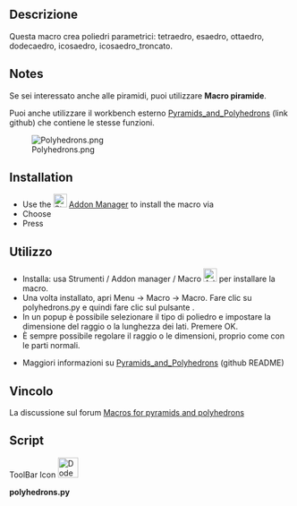 <languages/>

<div class="mw-translate-fuzzy">
{{Macro
|Name=Macro Polyhedrons
|Name/it=Macro Polyhedrons
|Icon=Dodecahedron.svg
|Description=Questa macro crea poliedri parametrici: tetraedro, esaedro, ottaedro, dodecaedro, icosaedro, icosaedro_troncato<br/>Parametri raggio e lato possono essere regolati.
|Author=Eddy Verlinden, Genk, Belgium
|Version=01.02
|Date=2020-01-10
|FCVersion=All
|Download=Icona della barra degli strumenti [https://www.freecadweb.org/wiki/images/a/a4/Dodecahedron.svg Icon ToolBar]
|SeeAlso=[[Macro_Pyramid/it|Macro Pyramid]] [[File:Pyramidicon.svg|24px]]
}}
</div>

<span id="Description"></span>
==Descrizione==

<div class="mw-translate-fuzzy">
Questa macro crea poliedri parametrici: tetraedro, esaedro, ottaedro, dodecaedro, icosaedro, icosaedro_troncato.
</div>

==Notes== 

<div class="mw-translate-fuzzy">
Se sei interessato anche alle piramidi, puoi utilizzare <b>Macro piramide</b>. 

Puoi anche utilizzare il workbench esterno [https://github.com/eddyverl/FreeCad-Pyramids-and-Polyhedrons Pyramids_and_Polyhedrons] (link github) che contiene le stesse funzioni.
</div>

[[Image:Polyhedrons.png]]

==Installation == 

* Use the [[Image:Std_AddonMgr.svg|24px]] [[Std_AddonMgr|Addon Manager]] to install the macro via {{MenuCommand|Tools → Addon Manager → Macros tab}} 
* Choose {{incode|polyhedrons.py}} 
* Press {{Button|Install}}

<span id="Usage"></span>
<div class="mw-translate-fuzzy">
==Utilizzo==
</div>

<div class="mw-translate-fuzzy">
* Installa: usa Strumenti / Addon manager / Macro [[Image:AddonManager.svg|24px]] per installare la macro.
* Una volta installato, apri Menu → Macro → Macro. Fare clic su polyhedrons.py e quindi fare clic sul pulsante {{button|esegui}}.
* In un popup è possibile selezionare il tipo di poliedro e impostare la dimensione del raggio o la lunghezza dei lati. Premere OK.
* È sempre possibile regolare il raggio o le dimensioni, proprio come con le parti normali.
</div>

<div class="mw-translate-fuzzy">
* Maggiori informazioni su [https://github.com/eddyverl/FreeCad-Pyramids-and-Polyhedrons Pyramids_and_Polyhedrons] (github README)
</div>

<span id="Related"></span>
<div class="mw-translate-fuzzy">
==Vincolo==
</div>

La discussione sul forum [https://forum.freecadweb.org/viewtopic.php?f=22&t=40485&p=344116&hilit=Eddyverl#p344116 Macros for pyramids and polyhedrons]

==Script==

ToolBar Icon [[File:Dodecahedron.svg|36px]]

'''polyhedrons.py'''

{{MacroCode|code=
# ***************************************************************************
# *   Copyright (c) 2019  Eddy Verlinden , Genk Belgium   (eddyverl)        *   
# *                                                                         *
# *   This file is part of the FreeCAD CAx development system.              *
# *                                                                         *
# *   This program is free software; you can redistribute it and/or modify  *
# *   it under the terms of the GNU Lesser General Public License (LGPL)    *
# *   as published by the Free Software Foundation; either version 2 of     *
# *   the License, or (at your option) any later version.                   *
# *   for detail see the LICENCE text file.                                 *
# *                                                                         *
# *   FreeCAD is distributed in the hope that it will be useful,            *
# *   but WITHOUT ANY WARRANTY; without even the implied warranty of        *
# *   MERCHANTABILITY or FITNESS FOR A PARTICULAR PURPOSE.  See the         *
# *   GNU Lesser General Public License for more details.                   *
# *                                                                         *
# *   You should have received a copy of the GNU Library General Public     *
# *   License along with FreeCAD; if not, write to the Free Software        *
# *   Foundation, Inc., 59 Temple Place, Suite 330, Boston, MA  02111-1307  *
# *   USA                                                                   *
# *                                                                         *
# ***************************************************************************



__Title__   = "Macro_Polyhedrons"
__Author__  = "Eddy Verlinden"
__Version__ = "01.04"
__Date__    = "2020-02-25"
__Comment__ = "This macro creates parametric polyhedrons."


# version 1.04 (2020-02-25)
# correction : value of the side of icosahedron-truncated 

# ver 01.03 (2020-01-15) :
# => added geodesic spheres
# => some additions to the dialog

# ver 01.02 (2020-01-10) 
#  => first release

import FreeCAD,FreeCADGui
import Part
import math
import sys, time
from PySide import QtGui, QtCore
from FreeCAD import Base


def horizontal_regular_polygon_vertexes(sidescount,radius,z, startangle = 0):
    vertexes = []
    if radius != 0 :
        for i in range(0,sidescount+1):
            angle = 2 * math.pi * i / sidescount + math.pi + startangle
            vertex = (radius * math.cos(angle), radius * math.sin(angle), z)
            vertexes.append(vertex)
    else:
        vertex = (0,0,z)
        vertexes.append(vertex)
    return vertexes

       
# ===========================================================================    
    
class Tetrahedron:
        # == basics ==
        #R = z / 4 * sqrt(6)
        #ro = z / 12 * sqrt(6)    -->   ro = R / 3
        #z = 4 * R / sqrt(6)
        #h = z / 3 * sqrt(6) = 4 * R / sqrt(6) /3 * sqrt(6) = 4 * R / 3  = ro + R 
        #radius at level = z / 2 / cos(30) = (4 * R / sqrt(6)) / 2 / sqrt(3) * 2 = 4 * R / (sqrt(6) * sqrt(3))= 4 * R / (3 * sqrt(2)
        
    radiusvalue = 0  
      
    def __init__(self, obj, radius=5):
        obj.addProperty("App::PropertyLength","Radius","Tetrahedron","Radius of the tetrahedron").Radius=radius
        obj.addProperty("App::PropertyLength","Side","Tetrahedron","Sidelength of the tetrahedron")
        obj.Proxy = self

        
    def execute (self,obj):

        radius = float(obj.Radius)
        if (radius != self.radiusvalue):
            obj.Side = radius * 4 / math.sqrt(6)
            self.radiusvalue = radius
        else:
            self.radiusvalue = float(obj.Side * math.sqrt(6) / 4)
            obj.Radius = self.radiusvalue
            radius = self.radiusvalue
            
        faces = []        
        vertexes_bottom = horizontal_regular_polygon_vertexes(3,4*radius/3/math.sqrt(2),- radius / 3)
        vertexes_top    = horizontal_regular_polygon_vertexes(1,0,radius)
        
        for i in range(3):
            vertexes_side=[vertexes_bottom[i],vertexes_bottom[i+1],vertexes_top[0],vertexes_bottom[i]]
            polygon_side=Part.makePolygon(vertexes_side)
            faces.append(Part.Face(polygon_side))

        polygon_bottom=Part.makePolygon(vertexes_bottom)
        
        faces.append(Part.Face(polygon_bottom))
        shell = Part.makeShell(faces)
        solid = Part.makeSolid(shell)
        obj.Shape = solid
        



# ===========================================================================    

class Hexahedron: 
 
    radiusvalue = 0  
    
    def __init__(self, obj, radius=5):
        obj.addProperty("App::PropertyLength","Radius","Hexahedron","Radius of the hexahedron").Radius=radius
        obj.addProperty("App::PropertyLength","Side","Hexahedron","Sidelength of the hexahedron")
        obj.Proxy = self

    def execute(self, obj):
            
        radius = float(obj.Radius) 
        if (radius != self.radiusvalue):
            side = radius * 2 / math.sqrt(3)
            obj.Side = side
            self.radiusvalue = radius
        else:
            self.radiusvalue = obj.Side / 2 * math.sqrt(3)
            obj.Radius = self.radiusvalue
            radius = self.radiusvalue
            side = obj.Side       
             
        faces = []
        vertexes_bottom = horizontal_regular_polygon_vertexes(4,math.sqrt(side ** 2 / 2),- side/2, math.pi/4)
        vertexes_top    = horizontal_regular_polygon_vertexes(4,math.sqrt(side ** 2 / 2), side/2, math.pi/4)

        for i in range(4):
            vertexes_side=[vertexes_bottom[i],vertexes_bottom[i+1],vertexes_top[i+1],vertexes_top[i],vertexes_bottom[i]]
            polygon_side=Part.makePolygon(vertexes_side)
            faces.append(Part.Face(polygon_side))

        polygon_bottom=Part.makePolygon(vertexes_bottom)
        faces.append(Part.Face(polygon_bottom))
        
        polygon_top=Part.makePolygon(vertexes_top)
        faces.append(Part.Face(polygon_top))

        shell = Part.makeShell(faces)
        solid = Part.makeSolid(shell)
        obj.Shape = solid        
        
# ===========================================================================    

class Octahedron: 
    # Z = R * sqrt(2)   
    radiusvalue = 0  
    
    def __init__(self, obj, radius=5):
        obj.addProperty("App::PropertyLength","Radius","Octahedron","Radius of the octahedron").Radius=radius
        obj.addProperty("App::PropertyLength","Side","Octahedron","Sidelength of the octahedron")
        obj.Proxy = self
  
    def execute (self,obj):

        radius = float(obj.Radius)
        if (radius != self.radiusvalue):
            obj.Side = radius * math.sqrt(2)
            self.radiusvalue = radius
        else:
            self.radiusvalue = float(obj.Side / math.sqrt(2))
            obj.Radius = self.radiusvalue
            radius = self.radiusvalue 

        faces = []
        vertexes_middle = horizontal_regular_polygon_vertexes(4,radius,0)
        vertexes_bottom = horizontal_regular_polygon_vertexes(1,0,-radius)
        vertexes_top    = horizontal_regular_polygon_vertexes(1,0,radius)

        for i in range(4):
            vertexes_side=[vertexes_middle[i],vertexes_middle[i+1],vertexes_top[0],vertexes_middle[i]]
            polygon_side=Part.makePolygon(vertexes_side)
            faces.append(Part.Face(polygon_side))

        for i in range(4):
            vertexes_side=[vertexes_middle[i],vertexes_middle[i+1],vertexes_bottom[0],vertexes_middle[i]]
            polygon_side=Part.makePolygon(vertexes_side)
            faces.append(Part.Face(polygon_side))

        shell = Part.makeShell(faces)
        solid = Part.makeSolid(shell)
        obj.Shape = solid



# ===========================================================================    
    
class Dodecahedron:
    
    radiusvalue = 0  
   
    def __init__(self, obj, radius=5):
        obj.addProperty("App::PropertyLength","Radius","Dodecahedron","Radius of the dodecahedron").Radius=radius
        obj.addProperty("App::PropertyLength","Side","Dodecahedron","Sidelength of the dodecahedron")
        obj.Proxy = self
    

    def execute (self,obj):
        
        angleribs = 121.717474411
        anglefaces = 116.565051177

        radius = float(obj.Radius)
        if (radius != self.radiusvalue):
            obj.Side = 4 * radius /  (math.sqrt(3) * ( 1 + math.sqrt(5)))
            self.radiusvalue = radius
        else:
            self.radiusvalue = float(obj.Side * (math.sqrt(3) * ( 1 + math.sqrt(5))) / 4)
            obj.Radius = self.radiusvalue
            radius = self.radiusvalue
            
        faces = []
        z = 4 * radius /  (math.sqrt(3) * ( 1 + math.sqrt(5)))
        r = z/2 * math.sqrt((25 + (11 * math.sqrt(5)))/10)
        # int sphere r is height / 2

        h2 = z * math.sin(angleribs/180 * math.pi)

        #height of the side-tips
        radius1 = z / 2 / math.sin(36 * math.pi / 180)
        h5h = (radius1 + radius1 * math.cos(36 * math.pi / 180))   * math.sin(anglefaces * math.pi / 180) #height of the tops

        radius2 = radius1 - z * math.cos(angleribs * math.pi / 180 )

        r=(h2 + h5h)/2  # XXX to make it fit!




        vertexes_bottom = horizontal_regular_polygon_vertexes(5,radius1,-r)
        vertexes_low = horizontal_regular_polygon_vertexes(5,radius2, -r + h2)
        vertexes_high = horizontal_regular_polygon_vertexes(5,radius2, -r + h5h,  math.pi/5)
        vertexes_top = horizontal_regular_polygon_vertexes(5,radius1, r, math.pi/5)

        polygon_bottom = Part.makePolygon(vertexes_bottom)
        face_bottom = Part.Face(polygon_bottom)
        faces.append(face_bottom)

        polygon_top = Part.makePolygon(vertexes_top)
        face_top = Part.Face(polygon_top)
        faces.append(face_top)

        for i in range(5):
            vertexes_side=[vertexes_bottom[i],vertexes_bottom[i+1],vertexes_low[i+1],vertexes_high[i],vertexes_low[i], vertexes_bottom[i] ]
            polygon_side=Part.makePolygon(vertexes_side)
            faces.append(Part.Face(polygon_side))

        for i in range(5):
            #vertexes_side=[vertexes_top[i],vertexes_top[i+1],vertexes_high[i+1],vertexes_high2[i], vertexes_high[i],vertexes_top[i] ]
            vertexes_side=[vertexes_top[i],vertexes_top[i+1],vertexes_high[i+1],vertexes_low[i+1],vertexes_high[i],vertexes_top[i] ]
            polygon_side=Part.makePolygon(vertexes_side)
            faces.append(Part.Face(polygon_side))

        shell = Part.makeShell(faces)
        solid = Part.makeSolid(shell)
        obj.Shape = solid


# ===========================================================================    

class Icosahedron:
    
    radiusvalue = 0  

    def __init__(self, obj, radius=5):
        obj.addProperty("App::PropertyLength","Radius","Icosahedron","Radius of the icosahedron").Radius=radius
        obj.addProperty("App::PropertyLength","Side","Icosahedron","Sidelength of the icosahedron")
        obj.Proxy = self


    def execute (self,obj):

        radius = float(obj.Radius)
        if (radius != self.radiusvalue):
            obj.Side = 4*radius / math.sqrt(10 + 2 * math.sqrt(5))
            self.radiusvalue = radius
        else:
            self.radiusvalue = float(obj.Side * math.sqrt(10 + 2 * math.sqrt(5)) / 4)
            obj.Radius = self.radiusvalue
            radius = self.radiusvalue
            

        z = 4*radius / math.sqrt(10 + 2 * math.sqrt(5))
        anglefaces = 138.189685104
        r = z/12 * math.sqrt(3) * (3 + math.sqrt(5))


        #radius of a pentagon with the same side
        radius2 = z / math.sin(36 * math.pi/180)/2
        #height of radius2 in the sphere

        angle = math.acos(radius2/radius)
        height = radius * math.sin(angle)

        faces = []

        vertex_bottom = (0,0,-radius)
        vertexes_low = horizontal_regular_polygon_vertexes(5,radius2, -height)
        vertexes_high = horizontal_regular_polygon_vertexes(5,radius2, height, math.pi/5)
        vertex_top = (0,0,radius)


        for i in range(5):
            vertexes_side=[vertex_bottom,vertexes_low[i],vertexes_low[i+1], vertex_bottom]
            polygon_side=Part.makePolygon(vertexes_side)
            faces.append(Part.Face(polygon_side))

        for i in range(5):
            vertexes_side=[vertexes_low[i],vertexes_low[i+1],vertexes_high[i],vertexes_low[i] ]
            polygon_side=Part.makePolygon(vertexes_side)
            faces.append(Part.Face(polygon_side))
            vertexes_side=[vertexes_high[i],vertexes_high[i+1],vertexes_low[i+1],vertexes_high[i] ]
            polygon_side=Part.makePolygon(vertexes_side)
            faces.append(Part.Face(polygon_side))

        for i in range(5):
            vertexes_side=[vertex_top,vertexes_high[i],vertexes_high[i+1],vertex_top ]
            polygon_side=Part.makePolygon(vertexes_side)
            faces.append(Part.Face(polygon_side))

        shell = Part.makeShell(faces)
        solid = Part.makeSolid(shell)
        obj.Shape = solid
   


# ===========================================================================    

class Icosahedron_truncated:
    
    radiusvalue = 0  

    def __init__(self, obj, radius=5):
        obj.addProperty("App::PropertyLength","Radius","Icosahedron_truncated","Radius (of the base-icosahedron)").Radius=radius
        obj.addProperty("App::PropertyLength","Side","Icosahedron_truncated","Sidelength of the truncated icosahedron")
        obj.Proxy = self

    def execute (self,obj):

        radius = float(obj.Radius)
        if (radius != self.radiusvalue):
            obj.Side = 4*radius / math.sqrt(10 + 2 * math.sqrt(5)) / 3
            self.radiusvalue = radius
        else:
            self.radiusvalue = float(obj.Side * math.sqrt(10 + 2 * math.sqrt(5)) / 4) * 3
            obj.Radius = self.radiusvalue
            radius = self.radiusvalue
            
        z = 4*radius / math.sqrt(10 + 2 * math.sqrt(5))
        anglefaces = 138.189685104
        r = z/12 * math.sqrt(3) * (3 + math.sqrt(5))

        #radius of a pentagon with the same side
        radius2 = z / math.sin(36 * math.pi/180)/2

        #height of radius2 in the sphere
        angle = math.acos(radius2/radius)
        height = radius * math.sin(angle)

        faces = []

        vertex_bottom = (0,0,-radius)
        vertexes_low = horizontal_regular_polygon_vertexes(5,radius2, -height)
        vertexes_high = horizontal_regular_polygon_vertexes(5,radius2, height,  -math.pi/5)
        vertex_top = (0,0,radius)

        vertexes_bottom = []
        vertexes_top = []

        for i in range(6):
            new_vertex = ((vertex_bottom[0]+vertexes_low[i][0])/3 , (vertex_bottom[1]+vertexes_low[i][1])/3 , vertex_bottom[2]-(vertex_bottom[2]-vertexes_low[i][2])/3)
            vertexes_bottom.append(new_vertex)
        polygon_side=Part.makePolygon(vertexes_bottom)
        faces.append(Part.Face(polygon_side))

        for i in range(6):
            new_vertex = ((vertex_top[0]+vertexes_high[i][0])/3 , (vertex_top[1]+vertexes_high[i][1])/3 , vertex_top[2]-(vertex_top[2]-vertexes_high[i][2])/3)
            vertexes_top.append(new_vertex)
        polygon_side=Part.makePolygon(vertexes_top)
        faces.append(Part.Face(polygon_side))

        pg6_bottom = []
        for i in range(5):
            vertex1=vertexes_bottom[i]
            vertex2=vertexes_bottom[i+1]
            vertex3=(vertexes_bottom[i+1][0] + (vertexes_low[i+1][0] - vertexes_bottom[i+1][0])/2, vertexes_bottom[i+1][1] + (vertexes_low[i+1][1] - vertexes_bottom[i+1][1])/2, (vertexes_low[i+1][2] + vertexes_bottom[i+1][2])/2)
            vertex4=((vertexes_low[i+1][0]*2 +vertexes_low[i][0])/3, (vertexes_low[i+1][1]*2 +vertexes_low[i][1])/3, -height)
            vertex5=((vertexes_low[i+1][0]+vertexes_low[i][0]*2)/3, (vertexes_low[i+1][1] +vertexes_low[i][1]*2)/3, -height)
            vertex6=(vertexes_bottom[i][0] + (vertexes_low[i][0] - vertexes_bottom[i][0])/2, vertexes_bottom[i][1] + (vertexes_low[i][1] - vertexes_bottom[i][1])/2, (vertexes_low[i][2] + vertexes_bottom[i][2])/2)
            vertexes = [vertex1,vertex2,vertex3,vertex4,vertex5,vertex6,vertex1]
            pg6_bottom.append(vertexes)
            polygon_side=Part.makePolygon(vertexes)
            faces.append(Part.Face(polygon_side))

        pg6_top = []
        for i in range(5):
            vertex1=vertexes_top[i]
            vertex2=vertexes_top[i+1]
            vertex3=(vertexes_top[i+1][0] + (vertexes_high[i+1][0] - vertexes_top[i+1][0])/2, vertexes_top[i+1][1] + (vertexes_high[i+1][1] - vertexes_top[i+1][1])/2, (vertexes_high[i+1][2] + vertexes_top[i+1][2])/2)
            vertex4=((vertexes_high[i+1][0]*2 +vertexes_high[i][0])/3, (vertexes_high[i+1][1]*2 +vertexes_high[i][1])/3, height)
            vertex5=((vertexes_high[i+1][0]+vertexes_high[i][0]*2)/3, (vertexes_high[i+1][1] +vertexes_high[i][1]*2)/3, height)
            vertex6=(vertexes_top[i][0] + (vertexes_high[i][0] - vertexes_top[i][0])/2, vertexes_top[i][1] + (vertexes_high[i][1] - vertexes_top[i][1])/2, (vertexes_high[i][2] + vertexes_top[i][2])/2)
            vertexes = [vertex1,vertex2,vertex3,vertex4, vertex5,vertex6,vertex1]
            pg6_top.append(vertexes)
            polygon_side=Part.makePolygon(vertexes)
            faces.append(Part.Face(polygon_side))

        pg6_low = []
        for i in range(5):
            vertex1 = pg6_bottom[i][3]
            vertex2 = pg6_bottom[i][4]
            vertex3 = ((vertexes_low[i][0]*2 + vertexes_high[i+1][0])/3,(vertexes_low[i][1]*2 + vertexes_high[i+1][1])/3, (vertexes_low[i][2]*2 + vertexes_high[i+1][2])/3)
            vertex4 = ((vertexes_low[i][0] + vertexes_high[i+1][0]*2)/3,(vertexes_low[i][1] + vertexes_high[i+1][1]*2)/3, (vertexes_low[i][2] + vertexes_high[i+1][2]*2)/3)
            vertex5 = ((vertexes_low[i+1][0] + vertexes_high[i+1][0]*2)/3,(vertexes_low[i+1][1] + vertexes_high[i+1][1]*2)/3, (vertexes_low[i+1][2] + vertexes_high[i+1][2]*2)/3)
            vertex6 = ((vertexes_low[i+1][0]*2 + vertexes_high[i+1][0])/3,(vertexes_low[i+1][1]*2 + vertexes_high[i+1][1])/3, (vertexes_low[i+1][2]*2 + vertexes_high[i+1][2])/3)
            vertexes = [vertex1,vertex2,vertex3,vertex4, vertex5,vertex6,vertex1]
            pg6_low.append(vertexes)
            polygon_side=Part.makePolygon(vertexes)
            faces.append(Part.Face(polygon_side))

        pg6_high = []
        for i in range(5):
            vertex1 = pg6_top[i][3]
            vertex2 = pg6_top[i][4]
            vertex3 = pg6_low[i-1][4]
            vertex4 = pg6_low[i-1][5]
            vertex5 = pg6_low[i][2]
            vertex6 = pg6_low[i][3]
            vertexes = [vertex1,vertex2, vertex3, vertex4,vertex5,vertex6 ,vertex1]
            pg6_high.append(vertexes)
            polygon_side=Part.makePolygon(vertexes)
            faces.append(Part.Face(polygon_side))

        for i in range(5):
            vertex1 = pg6_top[i][4]
            vertex2 = pg6_top[i][5]
            vertex3 = pg6_high[i-1][6]
            vertex4 = pg6_high[i-1][5]
            vertex5 = pg6_low[i-1][4]
            vertexes = [vertex1,vertex2, vertex3,vertex4,vertex5,vertex1]
            polygon_side=Part.makePolygon(vertexes)
            faces.append(Part.Face(polygon_side))

        for i in range(5):
            vertex1 = pg6_bottom[i][4]
            vertex2 = pg6_bottom[i][5]
            vertex3 = pg6_low[i-1][6]
            vertex4 = pg6_low[i-1][5]
            vertex5 = pg6_high[i][4]
            vertexes = [vertex1,vertex2, vertex3,vertex4,vertex5, vertex1]
            polygon_side=Part.makePolygon(vertexes)
            faces.append(Part.Face(polygon_side))


        shell = Part.makeShell(faces)
        solid = Part.makeSolid(shell)
        obj.Shape = solid



# ===========================================================================    

def geodesic_radius2side(radius, div):
    # approximative experience values! Not all sides are equal!
    dictsides = {"2":618.034, "3":412.41, "4":312.87,"5":245.09,"6":205.91,"7":173.53,"8":152.96,"9":135.96,"10":121.55}
    div = int(round(div))
    if div < 0:
        return 0
    if div == 1:
        return radius * 4 / math.sqrt(10 + 2 * math.sqrt(5))
    elif div <= 10:
        factor = dictsides[str(div)]
        return radius * factor / 1000

def geodesic_side2radius(side, div):
    # approximative experience values!  Not all sides are equal!
    dictsides = {"2":618.034, "3":412.41, "4":312.87,"5":245.09,"6":205.91,"7":173.53,"8":152.96,"9":135.96,"10":121.55}
    div = int(round(div))
    if div < 0:
        return 0
    if div == 1:
        return side / 4 * math.sqrt(10 + 2 * math.sqrt(5))
    elif div <= 10:
        factor = dictsides[str(div)]
        return side * 1000 / factor


# =========================================================================== 

class Geodesic_sphere:
    
    radiusvalue = 0  
    divided_by = 2


    def __init__(self, obj, radius=5, div=2):
        obj.addProperty("App::PropertyLength","Radius","Geodesic","Radius of the sphere").Radius=radius
        obj.addProperty("App::PropertyLength","Side","Geodesic","Sidelength of the triangles (approximative!)")
        obj.addProperty("App::PropertyInteger","DividedBy","Geodesic","The sides of the icosahedron are divided in x").DividedBy = div

        obj.Proxy = self

    
    def geodesic_divide_triangles(self,vertex1, vertex2, vertex3, faces):
        
        vector1 = (Base.Vector(vertex2) - Base.Vector(vertex1)) / self.divided_by
        vector2 = (Base.Vector(vertex3) - Base.Vector(vertex2)) / self.divided_by

        icosaPt={}
        
        icosaPt[str(1)] = Base.Vector(vertex1) 
          
        for level in range(self.divided_by):
            l1 = level + 1
            icosaPt[str(l1*10+1)] = icosaPt[str(1)]+ vector1 * (l1)

            for pt in range(level+1):
                icosaPt[str(l1*10+2+pt)] = icosaPt[str(l1*10+1)] + vector2 *(pt+1)
                    
        
        for level in range(self.divided_by):

            for point in range(level+1):
                vertex1x = icosaPt[str(level*10+1+point)].normalize().multiply(self.radiusvalue)
                vertex2x = icosaPt[str(level*10+11+point)].normalize().multiply(self.radiusvalue)
                vertex3x = icosaPt[str(level*10+12+point)].normalize().multiply(self.radiusvalue)
                polygon = Part.makePolygon([vertex1x,vertex2x,vertex3x, vertex1x])
                faces.append(Part.Face(polygon))

            for point in range(level):
                vertex1x = icosaPt[str(level*10+1+point)].normalize().multiply(self.radiusvalue)
                vertex2x = icosaPt[str(level*10+2+point)].normalize().multiply(self.radiusvalue)
                vertex3x = icosaPt[str(level*10+12+point)].normalize().multiply(self.radiusvalue)
                polygon = Part.makePolygon([vertex1x,vertex2x,vertex3x, vertex1x])
                faces.append(Part.Face(polygon))
      
        return faces

         

    def execute (self,obj):

        obj.DividedBy = int(round(obj.DividedBy))
        if obj.DividedBy <= 0:
            obj.DividedBy = 1
                    
            
        radius = float(obj.Radius)
        if radius != self.radiusvalue or obj.DividedBy != self.divided_by:
            self.divided_by = obj.DividedBy
            obj.Side = geodesic_radius2side(radius, self.divided_by)
            self.radiusvalue = radius
        else:
            self.radiusvalue = geodesic_side2radius(obj.Side,self.divided_by)
            obj.Radius = self.radiusvalue
            radius = self.radiusvalue
            
        self.divided_by = obj.DividedBy   

        z = 4*radius / math.sqrt(10 + 2 * math.sqrt(5))
        anglefaces = 138.189685104
        r = z/12 * math.sqrt(3) * (3 + math.sqrt(5))


        #radius of a pentagram with the same side
        radius2 = z / math.sin(36 * math.pi/180)/2
        
        #height of radius2 in the sphere
        angle = math.acos(radius2/radius)
        height = radius * math.sin(angle)

        faces = []

        vertex_bottom = (0,0,-radius)
        vertexes_low = horizontal_regular_polygon_vertexes(5,radius2, -height)
        vertexes_high = horizontal_regular_polygon_vertexes(5,radius2, height, math.pi/5)
        vertex_top = (0,0,radius)
        
        for i in range(5):
            faces = self.geodesic_divide_triangles(vertex_bottom,vertexes_low[i+1],vertexes_low[i],faces)

        
        for i in range(5):
            faces = self.geodesic_divide_triangles(vertexes_high[i],vertexes_low[i+1],vertexes_low[i],faces)
            faces = self.geodesic_divide_triangles(vertexes_low[i+1],vertexes_high[i+1],vertexes_high[i],faces)

        for i in range(5):
            faces = self.geodesic_divide_triangles(vertex_top,vertexes_high[i],vertexes_high[i+1],faces)

        
        shell = Part.makeShell(faces)
        solid = Part.makeSolid(shell)
        obj.Shape = solid        
 

# =========================================================================== 

class ViewProviderBox:
    
    obj_name = "polyhedron"
    
    def __init__(self, obj, obj_name):
        self.obj_name = obj_name
        obj.Proxy = self

    def attach(self, obj):
        return

    def updateData(self, fp, prop):
        return

    def getDisplayModes(self,obj):
        return "As Is"
        
    def getDefaultDisplayMode(self):
        return "As Is"

    def setDisplayMode(self,mode):
        return "As Is"

    def onChanged(self, vobj, prop):
        pass
        
    def getIcon(self):
        return """
        /* XPM */
        static char * xpm[] = {
"32 32 9 1",
"   c None",
".  c #010050",
"+  c #000641",
"@  c #04036A",
"#  c #00019A",
"$  c #272687",
"%  c #3E3EA2",
"&  c #4C4BBF",
"*  c #6466FC",
"                                ",
"                                ",
"                                ",
"              @###@$%           ",
"           @#####@&**&          ",
"         @#####@&******%        ",
"       @#####@%*********%       ",
"      @###@@$%***********&      ",
"     +@@$****%*************     ",
"     &********&************&    ",
"     *********%************$+   ",
"     *********&************+.   ",
"    %**********%***********+.+  ",
"    &**********%**********%..+  ",
"    &***********&*********+..   ",
"    &***********%&********+..   ",
"    ***********&@#@@$$%&&*+..   ",
"    ***********@#########+..+   ",
"    **********$##########...+   ",
"    +********%###########...+   ",
"    ++$*****&############...+   ",
"    +..+&***@############...    ",
"     +..++*$#############..+    ",
"      +...+@#############..     ",
"       +...+@############.+     ",
"         ...+@##########@       ",
"          +..+@#######@         ",
"           +..+@####@           ",
"            ++++.@.             ",
"                                ",
"                                ",
"                                "};
        """
        
    def __getstate__(self):
        return None

    def __setstate__(self,state):
        return None
        
        
# ===========================================================================  

def msgbox(s):
    msg = QtGui.QMessageBox()
    msg.setIcon(QtGui.QMessageBox.Information)
    msg.setText(s)
    msg.setWindowTitle("Message")
    msg.setStandardButtons(QtGui.QMessageBox.Ok )
    retval = msg.exec_()


# =========================================================================== 



class polyhedron_dialog(QtGui.QWidget):
    
    polyhedronname = ""

    def __init__(self):
        super(polyhedron_dialog, self).__init__()

        self.initUI()

    def initUI(self):
        grid = QtGui.QGridLayout()

        button = QtGui.QPushButton('Cancel')
        button.setStyleSheet("color:blue")
        grid.addWidget(button, 10, 3)
        button.clicked.connect(self.cancel_method)
        button2 = QtGui.QPushButton('OK')
        button2.setStyleSheet("color:blue")
        grid.addWidget(button2, 10, 5)
        button2.clicked.connect(self.slot_method)

        self.listBox = QtGui.QListWidget(self)
        grid.addWidget(self.listBox, 0, 3)
        self.listBox.addItem("tetrahedron")
        self.listBox.addItem("hexahedron")
        self.listBox.addItem("octahedron")
        self.listBox.addItem("dodecahedron")
        self.listBox.addItem("icosahedron")
        self.listBox.addItem("icosahedron-truncated")
        self.listBox.addItem("geodesic-sphere")
        self.listBox.itemClicked.connect(self.listwidgetclicked)

        grid.addWidget(QtGui.QLabel('radius :'), 3, 2)
        self.radius = QtGui.QLineEdit("5")
        self.radius.setStyleSheet("background : white; font-weight:bold; padding-left:10px")
        grid.addWidget(self.radius,3,3)

        grid.addWidget(QtGui.QLabel('or sidelength:'), 3, 4)
        self.side = QtGui.QLineEdit()
        self.side.setStyleSheet("background : white; font-weight:bold; padding-left:10px")
        grid.addWidget(self.side, 3,5)

        self.warning = QtGui.QLineEdit()
        self.warning.setStyleSheet("color : red")
        grid.addWidget(self.warning, 5,3)


        self.setLayout(grid)
        self.move(500, 350)
        self.setWindowTitle('Polyhedrons as FreeCad-Part')
        self.show()
    
    def listwidgetclicked(self, item):
        self.polyhedronname = format(item.text())
        self.warning.clear()


    def slot_method(self):
        if self.listBox.selectedItems() == []:
            self.warning.setText("Select a type!")
            return


        if (str(self.radius.text()))== "":
            radius = 0
        else:
            radius = float(str(self.radius.text()))

        if (str(self.side.text()))== "":
            side = 0
        else:
            side = float(str(self.side.text()))

        if radius == 0 and side == 0 :
            self.warning.setText("INPUT ERROR! No radius nor side!")
            return    
            
        if radius != 0 and side != 0 :
            self.warning.setText("INPUT ERROR! Only One value allowed!")
            return
        else :   
            if FreeCAD.ActiveDocument == None:
                FreeCAD.newDocument() 
                      
            obj=FreeCAD.ActiveDocument.addObject("Part::FeaturePython",self.listBox.currentItem().text())

            if self.listBox.currentItem().text() == "tetrahedron":
                if radius==0:
                    radius = side / 4 * math.sqrt(6)
                Tetrahedron(obj, radius)
            elif self.listBox.currentItem().text() == "hexahedron":
                if radius == 0:
                    radius = side * 2 / math.sqrt(3)
                Hexahedron(obj, radius)
            elif self.listBox.currentItem().text() == "octahedron":
                if radius == 0:
                    radius = side / math.sqrt(2)
                Octahedron(obj, radius)
            elif self.listBox.currentItem().text() == "dodecahedron":
                if radius == 0:
                    radius = side / 4 *  math.sqrt(3) * (1 + math.sqrt(5))
                Dodecahedron(obj, radius)
            elif self.listBox.currentItem().text() == "icosahedron":
                if radius == 0:
                    radius = side / 4 * math.sqrt(10 + 2 * math.sqrt(5))
                Icosahedron(obj, radius)
            elif self.listBox.currentItem().text() == "icosahedron-truncated":
                if radius == 0:
                    radius = side / 4 * math.sqrt(10 + 2 * math.sqrt(5)) * 3
                Icosahedron_truncated(obj,radius)
            elif self.listBox.currentItem().text() == "geodesic-sphere":
                if radius == 0:
                    radius = side / 2 * math.sqrt(10 + 2 * math.sqrt(5))
                Geodesic_sphere(obj,radius)  
                                  
            obj.ViewObject.Proxy=0
            ViewProviderBox(obj.ViewObject, self.listBox.item)
            FreeCAD.ActiveDocument.recompute()
            FreeCADGui.SendMsgToActiveView("ViewFit")                

        self.close()

    def cancel_method(self):
        self.close()


mainaction = polyhedron_dialog()


}}